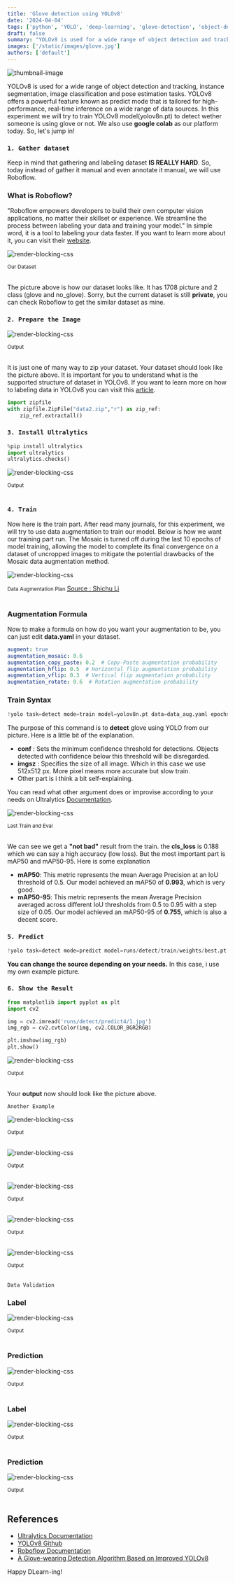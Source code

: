 ```yaml
---
title: 'Glove detection using YOLOv8'
date: '2024-04-04'
tags: ['python', 'YOLO', 'deep-learning', 'glove-detection', 'object-detection']
draft: false
summary: "YOLOv8 is used for a wide range of object detection and tracking. In this experiment we will train YOLOv8 to detect and wether or not someone is using a glove."
images: ['/static/images/glove.jpg']
authors: ['default']
---
```



![thumbnail-image](/static/images/hand_nature.jpg)

<UnsplashPhotoInfo photoURL="https://unsplash.com/photos/persons-left-hand-on-green-leaves-during-daytime-gDvPEyC6yL0" author="V Lionel" />

YOLOv8 is used for a wide range of object detection and tracking, instance segmentation, image classification and pose estimation tasks.
YOLOv8 offers a powerful feature known as predict mode that is tailored for high-performance, real-time inference on a wide range of data sources.
In this experiment we will try to train YOLOv8 model(yolov8n.pt) to detect wether someone is using glove or not. 
We also use **google colab** as our platform today. So, let's jump in!

### `1. Gather dataset`

Keep in mind that gathering and labeling dataset **IS REALLY HARD**. So, today instead of gather it manual and even annotate it manual,
we will use Roboflow. 
### What is Roboflow?
"Roboflow empowers developers to build their own computer vision applications, no matter their skillset or experience. 
We streamline the process between labeling your data and training your model." In simple word, it is a tool to labeling your data faster.
If you want to learn more about it, you can visit their [website](https://roboflow.com/about).

![render-blocking-css](/static/images/blog-glove-detection/1.png)
<div style={{ textAlign: 'center', marginTop: '-16px' }}>
  <small>Our Dataset</small>
</div>
<br />

The picture above is how our dataset looks like. It has 1708 picture and 2 class (glove and no_glove). Sorry, but the current dataset is still **private**, you can check Roboflow
to get the similar dataset as mine.

### `2. Prepare the Image`

![render-blocking-css](/static/images/blog-glove-detection/2.png)
<div style={{ textAlign: 'center', marginTop: '-16px' }}>
  <small>Output</small>
</div>
<br />

It is just one of many way to zip your dataset. Your dataset should look like the picture above. It is important for you to
understand what is the supported structure of dataset in YOLOv8. If you want to learn more on how to labeling data in YOLOv8
you can visit this [article](https://medium.com/@mgupta70/computer-vision-blogs-object-detection-with-yolov8-train-your-own-custom-object-detection-model-4a0fd3aaee59).

```python
import zipfile
with zipfile.ZipFile("data2.zip","r") as zip_ref:
    zip_ref.extractall()
```

### `3. Install Ultralytics`

```python
%pip install ultralytics
import ultralytics
ultralytics.checks()
```

![render-blocking-css](/static/images/blog-face-detection-count/2.png)
<div style={{ textAlign: 'center', marginTop: '-16px' }}>
  <small>Output</small>
</div>
<br />

### `4. Train`

Now here is the train part. After read many journals, for this experiment, we will try to use data augmentation to train our model.
Below is how we want our training part run. The Mosaic is turned off during the last 10 epochs of model training, 
allowing the model to complete its final convergence on a dataset of uncropped images to mitigate the potential drawbacks of the Mosaic data
augmentation method. 

![render-blocking-css](/static/images/blog-glove-detection/3.png)
<div style={{ textAlign: 'center', marginTop: '-16px' }}>
  <small>Data Augmentation Plan</small>
    <a href="https://www.researchgate.net/publication/375244909_A_Glove-wearing_Detection_Algorithm_Based_on_Improved_YOLOv8" target="_blank" rel="noopener noreferrer">
    Source : Shichu Li
  </a>
</div>
<br />

### Augmentation Formula
Now to make a formula on how do you want your augmentation to be, you can just edit **data.yaml** in your dataset.

```yaml
augment: true  
augmentation_mosaic: 0.6
augmentation_copy_paste: 0.2  # Copy-Paste augmentation probability
augmentation_hflip: 0.5  # Horizontal flip augmentation probability
augmentation_vflip: 0.3  # Vertical flip augmentation probability
augmentation_rotate: 0.6  # Rotation augmentation probability
```

### Train Syntax
```python
!yolo task=detect mode=train model=yolov8n.pt data=data_aug.yaml epochs=200 imgsz=512 batch=16 workers=8 augment=True device=cuda conf=0.3
```
The purpose of this command is to **detect** glove using YOLO from our picture. Here is a little bit of the explanation.
- **conf** : Sets the minimum confidence threshold for detections. Objects detected with confidence below this threshold will be disregarded.
- **imgsz** : Specifies the size of all image. Which in this case we use 512x512 px. More pixel means more accurate but slow train.
- Other part is i think a bit self-explaining.

You can read what other argument does or improvise according to your needs on Ultralytics [Documentation](https://docs.ultralytics.com/modes/predict/#inference-arguments).

![render-blocking-css](/static/images/blog-glove-detection/4.png)
<div style={{ textAlign: 'center', marginTop: '-16px' }}>
  <small>Last Train and Eval</small>
</div>
<br />

We can see we get a **"not bad"** result from the train. the **cls_loss** is 0.188 which we can say a high accuracy (low loss). But 
the most important part is mAP50 and mAP50-95. Here is some explanation

- **mAP50**: This metric represents the mean Average Precision at an IoU threshold of 0.5. Our model achieved an mAP50 of **0.993**, which is very good.
- **mAP50-95**: This metric represents the mean Average Precision averaged across different IoU thresholds 
from 0.5 to 0.95 with a step size of 0.05. Our model achieved an mAP50-95 of **0.755**, which is also a decent score.

### `5. Predict`
```python
!yolo task=detect mode=predict model=runs/detect/train/weights/best.pt data=data_aug.yaml source=1.jpg
```
**You can change the source depending on your needs.** In this case, i use my own example picture.

### `6. Show the Result`
```python
from matplotlib import pyplot as plt
import cv2

img = cv2.imread('runs/detect/predict4/1.jpg')
img_rgb = cv2.cvtColor(img, cv2.COLOR_BGR2RGB)

plt.imshow(img_rgb)
plt.show()
```

![render-blocking-css](/static/images/blog-glove-detection/sample_1.png)
<div style={{ textAlign: 'center', marginTop: '-16px' }}>
  <small>Output</small>
</div>
<br />

Your **output** now should look like the picture above. 

`Another Example`

![render-blocking-css](/static/images/blog-glove-detection/sample_2.png)
<div style={{ textAlign: 'center', marginTop: '-16px' }}>
  <small>Output</small>
</div>
<br />

![render-blocking-css](/static/images/blog-glove-detection/sample_3.png)
<div style={{ textAlign: 'center', marginTop: '-16px' }}>
  <small>Output</small>
</div>
<br />

![render-blocking-css](/static/images/blog-glove-detection/sample_4.png)
<div style={{ textAlign: 'center', marginTop: '-16px' }}>
  <small>Output</small>
</div>
<br />

![render-blocking-css](/static/images/blog-glove-detection/sample_5.png)
<div style={{ textAlign: 'center', marginTop: '-16px' }}>
  <small>Output</small>
</div>
<br />

![render-blocking-css](/static/images/blog-glove-detection/sample_6.png)
<div style={{ textAlign: 'center', marginTop: '-16px' }}>
  <small>Output</small>
</div>
<br />

`Data Validation`

### Label 
![render-blocking-css](/static/images/blog-glove-detection/val_batch0_labels.jpg)
<div style={{ textAlign: 'center', marginTop: '-16px' }}>
  <small>Output</small>
</div>
<br />

### Prediction  

![render-blocking-css](/static/images/blog-glove-detection/val_batch0_pred.jpg)
<div style={{ textAlign: 'center', marginTop: '-16px' }}>
  <small>Output</small>
</div>
<br />

### Label 
![render-blocking-css](/static/images/blog-glove-detection/val_batch1_labels.jpg)
<div style={{ textAlign: 'center', marginTop: '-16px' }}>
  <small>Output</small>
</div>
<br />

### Prediction  

![render-blocking-css](/static/images/blog-glove-detection/val_batch1_pred.jpg)
<div style={{ textAlign: 'center', marginTop: '-16px' }}>
  <small>Output</small>
</div>
<br />

## References

- [Ultralytics Documentation](https://docs.ultralytics.com/modes/predict/)
- [YOLOv8 Github](https://github.com/ultralytics/ultralytics)
- [Roboflow Documentation](https://docs.roboflow.com/)
- [A Glove-wearing Detection Algorithm Based on Improved YOLOv8](https://www.researchgate.net/publication/375244909_A_Glove-wearing_Detection_Algorithm_Based_on_Improved_YOLOv8)

Happy DLearn-ing! <Twemoji emoji="clinking-beer-mugs" />
